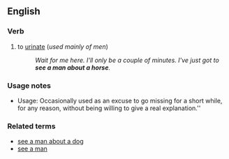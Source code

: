 ==English==

===Verb===
{{infl|en|verb|head=to [[see]] a [[man]] about a [[horse]]}}

# {{slang|idiomatic|euphemism|rare}} to [[urinate]] (''used mainly of men'')
#:''Wait for me here. I'll only be a couple of minutes. I've just got to '''see a man about a horse'''.''

===Usage notes===
*Usage: Occasionally used as an excuse to go missing for a short while, for any reason, without being willing to give a real explanation.''

===Related terms===
*[[see a man about a dog]]
*[[see a man]]